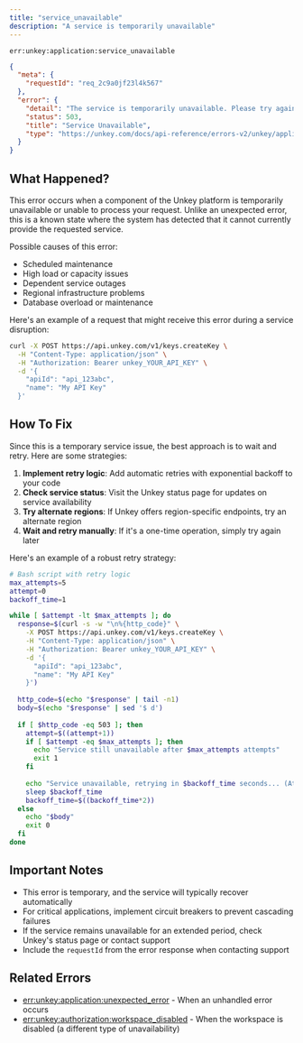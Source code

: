 ```yaml
---
title: "service_unavailable"
description: "A service is temporarily unavailable"
---
```


<Danger>`err:unkey:application:service_unavailable`</Danger>


```json Example
{
  "meta": {
    "requestId": "req_2c9a0jf23l4k567"
  },
  "error": {
    "detail": "The service is temporarily unavailable. Please try again later.",
    "status": 503,
    "title": "Service Unavailable",
    "type": "https://unkey.com/docs/api-reference/errors-v2/unkey/application/service_unavailable"
  }
}
```

## What Happened?

This error occurs when a component of the Unkey platform is temporarily unavailable or unable to process your request. Unlike an unexpected error, this is a known state where the system has detected that it cannot currently provide the requested service.

Possible causes of this error:
- Scheduled maintenance
- High load or capacity issues
- Dependent service outages
- Regional infrastructure problems
- Database overload or maintenance

Here's an example of a request that might receive this error during a service disruption:

```bash
curl -X POST https://api.unkey.com/v1/keys.createKey \
  -H "Content-Type: application/json" \
  -H "Authorization: Bearer unkey_YOUR_API_KEY" \
  -d '{
    "apiId": "api_123abc",
    "name": "My API Key"
  }'
```

## How To Fix

Since this is a temporary service issue, the best approach is to wait and retry. Here are some strategies:

1. **Implement retry logic**: Add automatic retries with exponential backoff to your code
2. **Check service status**: Visit the Unkey status page for updates on service availability
3. **Try alternate regions**: If Unkey offers region-specific endpoints, try an alternate region
4. **Wait and retry manually**: If it's a one-time operation, simply try again later

Here's an example of a robust retry strategy:

```bash
# Bash script with retry logic
max_attempts=5
attempt=0
backoff_time=1

while [ $attempt -lt $max_attempts ]; do
  response=$(curl -s -w "\n%{http_code}" \
    -X POST https://api.unkey.com/v1/keys.createKey \
    -H "Content-Type: application/json" \
    -H "Authorization: Bearer unkey_YOUR_API_KEY" \
    -d '{
      "apiId": "api_123abc",
      "name": "My API Key"
    }')
    
  http_code=$(echo "$response" | tail -n1)
  body=$(echo "$response" | sed '$ d')
  
  if [ $http_code -eq 503 ]; then
    attempt=$((attempt+1))
    if [ $attempt -eq $max_attempts ]; then
      echo "Service still unavailable after $max_attempts attempts"
      exit 1
    fi
    
    echo "Service unavailable, retrying in $backoff_time seconds... (Attempt $attempt/$max_attempts)"
    sleep $backoff_time
    backoff_time=$((backoff_time*2))
  else
    echo "$body"
    exit 0
  fi
done
```

## Important Notes

- This error is temporary, and the service will typically recover automatically
- For critical applications, implement circuit breakers to prevent cascading failures
- If the service remains unavailable for an extended period, check Unkey's status page or contact support
- Include the `requestId` from the error response when contacting support

## Related Errors
- [err:unkey:application:unexpected_error](./unexpected_error) - When an unhandled error occurs
- [err:unkey:authorization:workspace_disabled](../authorization/workspace_disabled) - When the workspace is disabled (a different type of unavailability)